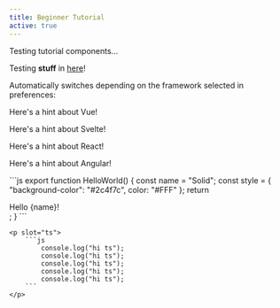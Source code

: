```yaml
---
title: Beginner Tutorial
active: true
---
```



Testing tutorial components...

<Preferences client:load />

<Aside type="note">
	Testing <b>stuff</b> in <a href="http://google.com">here</a>!
</Aside>

Automatically switches depending on the framework selected in preferences:

<FrameworkAside>
	<p slot="vue">Here's a hint about Vue!</p>
	<p slot="svelte">Here's a hint about Svelte!</p>
	<p slot="react">Here's a hint about React!</p>
	<p slot="angular">Here's a hint about Angular!</p>
</FrameworkAside>

<CodeSample>
	<p slot="js">
		```js
			export function HelloWorld() {
				const name = "Solid";
				const style = { "background-color": "#2c4f7c", color: "#FFF" };
				return <div style={style}>Hello {name}!</div>;
			}
			```
	</p>

    <p slot="ts">
    	```js
    		console.log("hi ts");
    		console.log("hi ts");
    		console.log("hi ts");
    		console.log("hi ts");
    		console.log("hi ts");
    	```
    </p>

</CodeSample>
